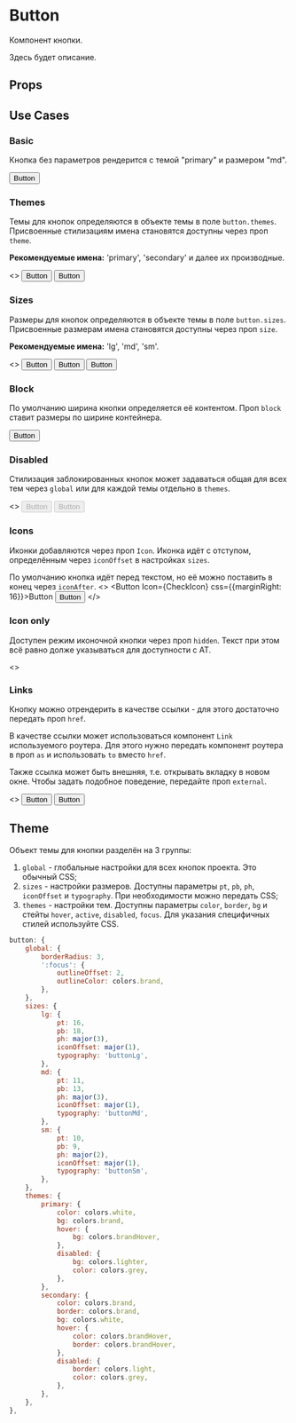 
<Meta title="Dev | Components / Button" component={Button} />

# Button

Компонент кнопки.

Здесь будет описание.

<Story name="Knobs">
    <Button
        theme={radios('theme', ['primary', 'secondary'], 'primary')}
        size={radios('size', ['lg', 'md', 'sm'], 'md')}
        block={boolean('block', false)}
        disabled={boolean('disabled', false)}
        Icon={boolean('icon', false) && CheckIcon}
        iconAfter={boolean('iconAfter', false)}
        hidden={boolean('hidden', false)}
        onClick={action('onClick')}
    >
        {text('children', 'Click me')}
    </Button>
</Story>

## Props

<Props of={Button} />

## Use Cases

### Basic

Кнопка без параметров рендерится с темой "primary" и размером "md".

<Preview>
    <Story name="Basic">
        <Button>Button</Button>
    </Story>
</Preview>

### Themes

Темы для кнопок определяются в объекте темы в поле `button.themes`. Присвоенные стилизациям имена становятся доступны через проп `theme`.

**Рекомендуемые имена:** 'primary', 'secondary' и далее их производные.

<Preview>
    <Story name="Themes">
        <>
            <Button theme="primary" css={{marginRight: 16}}>Button</Button>
            <Button theme="secondary">Button</Button>
        </>
    </Story>
</Preview>

### Sizes

Размеры для кнопок определяются в объекте темы в поле `button.sizes`. Присвоенные размерам имена становятся доступны через проп `size`.

**Рекомендуемые имена:** 'lg', 'md', 'sm'.

<Preview>
    <Story name="Sizes">
        <>
            <Button size="lg" css={{marginRight: 16}}>Button</Button>
            <Button size="md" css={{marginRight: 16}}>Button</Button>
            <Button size="sm">Button</Button>
        </>
    </Story>
</Preview>

### Block

По умолчанию ширина кнопки определяется её контентом. Проп `block` ставит размеры по ширине контейнера.

<Preview>
    <Story name="Block">
        <Button block>Button</Button>
    </Story>
</Preview>

### Disabled

Стилизация заблокированных кнопок может задаваться общая для всех тем через `global` или для каждой темы отдельно в `themes`.

<Preview>
    <Story name="Disabled">
        <>
            <Button disabled css={{marginRight: 16}}>Button</Button>
            <Button theme="secondary" disabled>Button</Button>
        </>
    </Story>
</Preview>

### Icons

Иконки добавляются через проп `Icon`. Иконка идёт с отступом, определённым через `iconOffset` в настройках `sizes`.

По умолчанию кнопка идёт перед текстом, но её можно поставить в конец через `iconAfter`.
<Preview>
    <Story name="Icons">
        <>
            <Button Icon={CheckIcon} css={{marginRight: 16}}>Button</Button>
            <Button Icon={CheckIcon} iconAfter>Button</Button>
        </>
    </Story>
</Preview>

### Icon only

Доступен режим иконочной кнопки через проп `hidden`. Текст при этом всё равно долже указываться для доступности с AT.

<Preview>
    <Story name="Icon only">
        <>
            <Button Icon={CheckIcon} hidden css={{marginRight: 16}}>Button</Button>
            <Button theme="secondary" Icon={CheckIcon} hidden>Button</Button>
        </>
    </Story>
</Preview>

### Links

Кнопку можно отрендерить в качестве ссылки - для этого достаточно передать проп `href`.

В качестве ссылки может использоваться компонент `Link` используемого роутера. Для этого нужно передать компонент роутера в проп `as` и использовать `to` вместо `href`.

Также ссылка может быть внешняя, т.е. открывать вкладку в новом окне. Чтобы задать подобное поведение, передайте проп `external`.

<Preview>
    <Story name="Links">
        <>
            <Button href="/" css={{marginRight: 16}}>Button</Button>
            <Button href="/" external>Button</Button>
        </>
    </Story>
</Preview>

## Theme

Объект темы для кнопки разделён на 3 группы:

1. `global` - глобальные настройки для всех кнопок проекта. Это обычный CSS;
1. `sizes` - настройки размеров. Доступны параметры `pt`, `pb`, `ph`, `iconOffset` и `typography`. При необходимости можно передать CSS;
1. `themes` - настройки тем. Доступны параметры `color`, `border`, `bg` и стейты `hover`, `active`, `disabled`, `focus`. Для указания специфичных стилей используйте CSS.

```js
button: {
    global: {
        borderRadius: 3,
        ':focus': {
            outlineOffset: 2,
            outlineColor: colors.brand,
        },
    },
    sizes: {
        lg: {
            pt: 16,
            pb: 18,
            ph: major(3),
            iconOffset: major(1),
            typography: 'buttonLg',
        },
        md: {
            pt: 11,
            pb: 13,
            ph: major(3),
            iconOffset: major(1),
            typography: 'buttonMd',
        },
        sm: {
            pt: 10,
            pb: 9,
            ph: major(2),
            iconOffset: major(1),
            typography: 'buttonSm',
        },
    },
    themes: {
        primary: {
            color: colors.white,
            bg: colors.brand,
            hover: {
                bg: colors.brandHover,
            },
            disabled: {
                bg: colors.lighter,
                color: colors.grey,
            },
        },
        secondary: {
            color: colors.brand,
            border: colors.brand,
            bg: colors.white,
            hover: {
                color: colors.brandHover,
                border: colors.brandHover,
            },
            disabled: {
                border: colors.light,
                color: colors.grey,
            },
        },
    },
},
```
